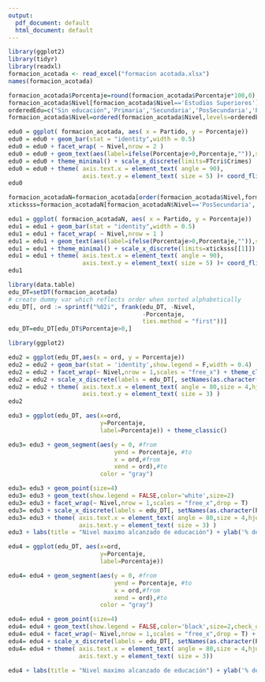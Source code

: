 ```yaml
---
output:
  pdf_document: default
  html_document: default
---
```

```r
library(ggplot2)
library(tidyr)
library(readxl)
formacion_acotada <- read_excel("formacion acotada.xlsx")
names(formacion_acotada)
```
```r
formacion_acotada$Porcentaje=round(formacion_acotada$Porcentaje*100,0)
formacion_acotada$Nivel[formacion_acotada$Nivel=='Estudios Superiores']="PosSecundaria"
orderedEdu=c("Sin educación",'Primaria','Secundaria','PosSecundaria','Posgrado')
formacion_acotada$Nivel=ordered(formacion_acotada$Nivel,levels=orderedEdu)
```

```r
edu0 = ggplot( formacion_acotada, aes( x = Partido, y = Porcentaje))
edu0 = edu0 + geom_bar(stat = "identity",width = 0.5) 
edu0 = edu0 + facet_wrap( ~ Nivel,nrow = 2 ) 
edu0 = edu0 + geom_text(aes(label=ifelse(Porcentaje>0,Porcentaje,"")),size = 2, color = "black",hjust =0)
edu0 = edu0 + theme_minimal() + scale_x_discrete(limits=FTcri$Crimes)
edu0 = edu0 + theme( axis.text.x = element_text( angle = 90),
                     axis.text.y = element_text( size = 5) )+ coord_flip()
edu0
```


```r
formacion_acotadaN=formacion_acotada[order(formacion_acotada$Nivel,formacion_acotada$Porcentaje),]
xticksss=formacion_acotadaN[formacion_acotadaN$Nivel=='PosSecundaria','Partido']
```

```r
edu1 = ggplot( formacion_acotadaN, aes( x = Partido, y = Porcentaje))
edu1 = edu1 + geom_bar(stat = "identity",width = 0.5) 
edu1 = edu1 + facet_wrap( ~ Nivel,nrow = 1 ) 
edu1 = edu1 + geom_text(aes(label=ifelse(Porcentaje>0,Porcentaje,"")),size = 2, color = "black",hjust =0)
edu1 = edu1 + theme_minimal() + scale_x_discrete(limits=xticksss[[1]])
edu1 = edu1 + theme( axis.text.x = element_text( angle = 90),
                     axis.text.y = element_text( size = 5) )+ coord_flip()
edu1
```

```r
library(data.table)   
edu_DT=setDT(formacion_acotada)
# create dummy var which reflects order when sorted alphabetically
edu_DT[, ord := sprintf("%02i", frank(edu_DT, -Nivel,
                                      -Porcentaje,
                                      ties.method = "first"))]
edu_DT=edu_DT[edu_DT$Porcentaje>0,]
```

```r

library(ggplot2)

edu2 = ggplot(edu_DT,aes(x = ord, y = Porcentaje)) 
edu2 = edu2 + geom_bar(stat = 'identity',show.legend = F,width = 0.4)
edu2 = edu2 + facet_wrap(~ Nivel,nrow = 1,scales = "free_x") + theme_classic() 
edu2 = edu2 + scale_x_discrete(labels = edu_DT[, setNames(as.character(Partido), ord)])
edu2 = edu2 + theme( axis.text.x = element_text( angle = 80,size = 4,hjust = 1),
                     axis.text.y = element_text( size = 3) )
edu2
```
```r
edu3 = ggplot(edu_DT, aes(x=ord,
                          y=Porcentaje,
                          label=Porcentaje)) + theme_classic() 

edu3= edu3 + geom_segment(aes(y = 0, #from
                              yend = Porcentaje, #to
                              x = ord,#from
                              xend = ord),#to
                          color = "gray")

edu3= edu3 + geom_point(size=4) 
edu3= edu3 + geom_text(show.legend = FALSE,color='white',size=2)
edu3= edu3 + facet_wrap(~ Nivel,nrow = 1,scales = "free_x",drop = T)
edu3= edu3 + scale_x_discrete(labels = edu_DT[, setNames(as.character(Partido), ord)]) 
edu3= edu3 + theme( axis.text.x = element_text( angle = 80,size = 4,hjust = 1),
                    axis.text.y = element_text( size = 3) )
edu3 + labs(title = "Nivel maximo alcanzado de educación") + ylab('% de postulantes (orden descendente)') + xlab("Partido")
```


```r
edu4 = ggplot(edu_DT, aes(x=ord,
                          y=Porcentaje,
                          label=Porcentaje))

edu4= edu4 + geom_segment(aes(y = 0, #from
                              yend = Porcentaje, #to
                              x = ord,#from
                              xend = ord),#to
                          color = "gray")

edu4= edu4 + geom_point(size=4) 
edu4= edu4 + geom_text(show.legend = FALSE,color='black',size=2,check_overlap = TRUE,vjust = -1.5) 
edu4= edu4 + facet_wrap(~ Nivel,nrow = 1,scales = "free_x",drop = T) + theme_classic() 
edu4= edu4 + scale_x_discrete(labels = edu_DT[, setNames(as.character(Partido), ord)]) 
edu4= edu4 + theme( axis.text.x = element_text( angle = 80,size = 4,hjust = 1),
                    axis.text.y = element_text( size = 3))

edu4 + labs(title = "Nivel maximo alcanzado de educación") + ylab('% de postulantes (orden descendente)') + xlab("Partido")
```





